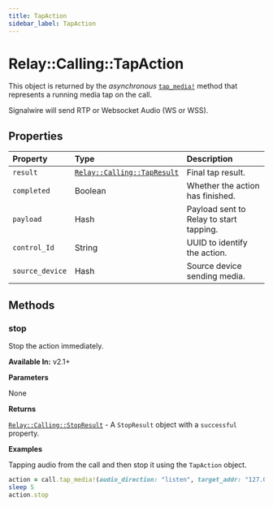 ```yaml
---
title: TapAction
sidebar_label: TapAction
---
```


[relay-calling-stopresult]: ../results/stop-result.mdx
[relay-calling-tapresult]: ../results/tap-result.mdx
[call]: ../call#tap_media

# Relay::Calling::TapAction

This object is returned by the _asynchronous_ [`tap_media!`][call] method that represents a running media tap on the call.

Signalwire will send RTP or Websocket Audio (WS or WSS).

## Properties

| Property | Type | Description |
| :------- | :--- | :---------- |
| `result` | [`Relay::Calling::TapResult`][relay-calling-tapresult] | Final tap result. |
| `completed` | Boolean | Whether the action has finished. |
| `payload` | Hash | Payload sent to Relay to start tapping. |
| `control_Id` | String | UUID to identify the action. |
| `source_device` | Hash | Source device sending media. |

## Methods

### stop

Stop the action immediately.

**Available In:** v2.1+

**Parameters**

None

**Returns**

[`Relay::Calling::StopResult`][relay-calling-stopresult] - A `StopResult` object with a `successful` property.

**Examples**

Tapping audio from the call and then stop it using the `TapAction` object.

```ruby
action = call.tap_media!(audio_direction: "listen", target_addr: "127.0.0.1", target_port: 1234)
sleep 5
action.stop
```